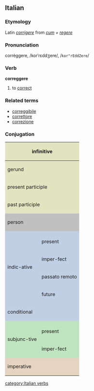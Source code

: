 ==Italian==
===Etymology===
Latin ''[[corrigere]]'' from ''[[cum]] + [[regere]]''
===Pronunciation===
corrèggere, /korˈrɛddʒere/, /<tt>kor"rEddZere</tt>/
===Verb===
'''correggere'''

# to [[correct]]

===Related terms===
*[[correggibile]]
*[[correttore]]
*[[correzione]]

===Conjugation===

<center>
{| style="background:#F0F0F0"

|-
! colspan="3" style="background:#e2e4c0" | infinitive
| colspan="5" | correggere

|-
! colspan="3" style="background:#e2e4c0" | gerund
| colspan="5" | correggendo

|-
! colspan="3" style="background:#e2e4c0" | present participle
| colspan="5" | [[correggente]]

|-
! colspan="3" style="background:#e2e4c0" | past participle
| colspan="5" | [[corretto]]

|-
! colspan="2" rowspan="2" style="background:#C0C0C0" | person
! colspan="3" style="background:#C0C0C0" | singular
! colspan="3" style="background:#C0C0C0" | plural

|-
! style="background:#C0C0C0;width:12.5%" | first
! style="background:#C0C0C0;width:12.5%" | second
! style="background:#C0C0C0;width:12.5%" | third
! style="background:#C0C0C0;width:12.5%" | first
! style="background:#C0C0C0;width:12.5%" | second
! style="background:#C0C0C0;width:12.5%" | third

|-
! rowspan="5" style="background:#c0cfe4" | indic-ative

! style="background:#c0cfe4" colspan="1" | 
! style="background:#c0cfe4" | io
! style="background:#c0cfe4" | tu
! style="background:#c0cfe4" | lui/lei
! style="background:#c0cfe4" | noi
! style="background:#c0cfe4" | voi
! style="background:#c0cfe4" | loro

|-
! style="height:3em;background:#c0cfe4" | present
| correggo
| correggi
| corregge
| correggiamo
| correggete
| correggono

|-
! style="height:3em;background:#c0cfe4" | imper-fect
| correggevo
| correggevi
| correggeva
| correggevamo
| correggevate
| correggevano

|-
! style="height:3em;background:#c0cfe4" | passato remoto
| corressi
| correggesti
| corresse
| correggemmo
| correggeste
| corressero

|-
! style="height:3em;background:#c0cfe4" | future
| correggerò
| correg-gerai
| correggerà
| corregge-remo
| correggerete
| correggeranno

|-
! colspan="2" style="height:3em;background:#c0cfe4" | conditional
| correggerei
| correg-geresti
| corregge-rebbe
| corregge-remmo
| corregge-reste
| corregge-rebbero

|-
! rowspan="3" style="background:#c0e4c0" | subjunc-tive
! style="background:#c0e4c0" | 
! style="background:#c0e4c0" | che io
! style="background:#c0e4c0" | che tu
! style="background:#c0e4c0" | che lui/che lei
! style="background:#c0e4c0" | che noi
! style="background:#c0e4c0" | che voi
! style="background:#c0e4c0" | che loro

|-
! style="height:3em;background:#c0e4c0" | present
| corregga
| corregga
| corregga
| correggiamo
| correggiate
| correggano

|-
! style="height:3em;background:#c0e4c0" rowspan="1" | imper-fect
| correggessi
| correggessi
| correggesse
| corregges-simo
| correggeste
| corregges-sero

|-
! colspan="2" rowspan="2" style="height:3em;background:#e4d4c0" | imperative
! style="background:#e4d4c0" | -
! style="background:#e4d4c0" | tu
! style="background:#e4d4c0" | lui/lei
! style="background:#e4d4c0" | noi
! style="background:#e4d4c0" | voi
! style="background:#e4d4c0" | loro

|-
|
| correggi
| corregga
| correggiamo
| correggete
| correggano

|}
</center>
[[category:Italian verbs]]